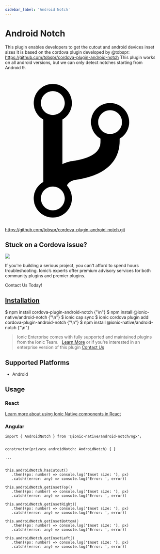 ```yaml
---
sidebar_label: 'Android Notch'
---
```



# Android Notch

This plugin enables developers to get the cutout and android devices inset sizes
It is based on the cordova plugin developed by @tobspr: https://github.com/tobspr/cordova-plugin-android-notch
This plugin works on all android versions, but we can only detect notches starting from Android 9.

<p><a href="https://github.com/tobspr/cordova-plugin-android-notch.git" target="_blank" rel="noopener" className="git-link">
  <svg viewBox="0 0 512 512"><path d="M416 160c0-35.3-28.7-64-64-64s-64 28.7-64 64c0 23.7 12.9 44.3 32 55.4v8.6c0 19.9-7.8 33.7-25.3 44.9-15.4 9.8-38.1 17.1-67.5 21.5-14 2.1-25.7 6-35.2 10.7V151.4c19.1-11.1 32-31.7 32-55.4 0-35.3-28.7-64-64-64S96 60.7 96 96c0 23.7 12.9 44.3 32 55.4v209.2c-19.1 11.1-32 31.7-32 55.4 0 35.3 28.7 64 64 64s64-28.7 64-64c0-16.6-6.3-31.7-16.7-43.1 1.9-4.9 9.7-16.3 29.4-19.3 38.8-5.8 68.9-15.9 92.3-30.8 36-22.8 55-57 55-98.8v-8.6c19.1-11.1 32-31.7 32-55.4zM160 56c22.1 0 40 17.9 40 40s-17.9 40-40 40-40-17.9-40-40 17.9-40 40-40zm0 400c-22.1 0-40-17.9-40-40s17.9-40 40-40 40 17.9 40 40-17.9 40-40 40zm192-256c-22.1 0-40-17.9-40-40s17.9-40 40-40 40 17.9 40 40-17.9 40-40 40z"></path></svg> https://github.com/tobspr/cordova-plugin-android-notch.git
</a></p>

<h2>Stuck on a Cordova issue?</h2>
<DocsCard className="cordova-ee-card" header="Don't waste precious time on plugin issues." href="https://ionicframework.com/sales?product_of_interest=Ionic%20Native">
  <div>
    <img src={require('./_assets/img/native-cordova-bot.png').default} class="cordova-ee-img" />
    <p>If you're building a serious project, you can't afford to spend hours troubleshooting. Ionic’s experts offer premium advisory services for both community plugins and premier plugins.</p>
    <DocsButton className="native-ee-detail">Contact Us Today!</DocsButton>
  </div>
</DocsCard>

<h2 id="installation">
  <a href="#installation">Installation</a>
</h2>
<Tabs groupId="runtime" defaultValue="Capacitor" values={[
  {value: 'Capacitor', label: 'Capacitor'},
  {value: 'Cordova', label: 'Cordova'},
  {value: 'Enterprise', label: 'Enterprise'},
]}>
  <TabItem value="Capacitor">
    <CodeBlock className="language-shell">
      $ npm install cordova-plugin-android-notch {"\n"}
      $ npm install @ionic-native/android-notch {"\n"}
      $ ionic cap sync
    </CodeBlock>
  </TabItem>
  <TabItem value="Cordova">
    <CodeBlock className="language-shell">
      $ ionic cordova plugin add cordova-plugin-android-notch {"\n"}
      $ npm install @ionic-native/android-notch {"\n"}
    </CodeBlock>
  </TabItem>
  <TabItem value="Enterprise">
    <blockquote>Ionic Enterprise comes with fully supported and maintained plugins from the Ionic Team. &nbsp;
      <a class="btn" href="https://ionic.io/docs/premier-plugins">Learn More</a> or if you're interested in an enterprise version of this plugin <a class="btn" href="https://ionicframework.com/sales?product_of_interest=Ionic%20Enterprise%20Engine">Contact Us</a></blockquote>
  </TabItem>
</Tabs>

## Supported Platforms

- Android

## Usage

### React

[Learn more about using Ionic Native components in React](../native-community.md#react)

### Angular

```tsx
import { AndroidNotch } from '@ionic-native/android-notch/ngx';


constructor(private androidNotch: AndroidNotch) { }

...


this.androidNotch.hasCutout()
   .then((px: number) => console.log('Inset size: '), px)
   .catch((error: any) => console.log('Error: ', error))

this.androidNotch.getInsetTop()
   .then((px: number) => console.log('Inset size: '), px)
   .catch((error: any) => console.log('Error: ', error))

this.androidNotch.getInsetRight()
   .then((px: number) => console.log('Inset size: '), px)
   .catch((error: any) => console.log('Error: ', error))

this.androidNotch.getInsetBottom()
   .then((px: number) => console.log('Inset size: '), px)
   .catch((error: any) => console.log('Error: ', error))

this.androidNotch.getInsetLeft()
   .then((px: number) => console.log('Inset size: '), px)
   .catch((error: any) => console.log('Error: ', error))

```

